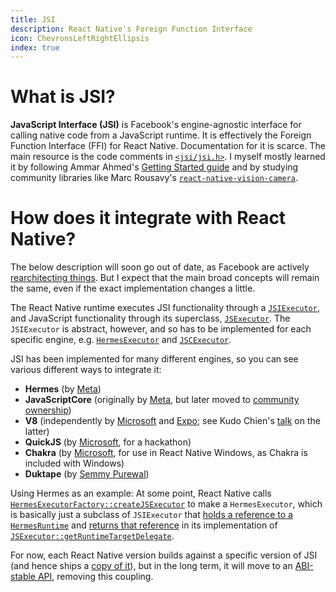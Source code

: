 ```yaml
---
title: JSI
description: React Native's Foreign Function Interface
icon: ChevronsLeftRightEllipsis
index: true
---
```


# What is JSI?

**JavaScript Interface (JSI)** is Facebook's engine-agnostic interface for calling native code from a JavaScript runtime. It is effectively the Foreign Function Interface (FFI) for React Native. Documentation for it is scarce. The main resource is the code comments in [`<jsi/jsi.h>`](https://github.com/facebook/hermes/blob/main/API/jsi/jsi/jsi.h). I myself mostly learned it by following Ammar Ahmed's [Getting Started guide](https://blog.notesnook.com/getting-started-react-native-jsi/) and by studying community libraries like Marc Rousavy's [`react-native-vision-camera`](https://github.com/mrousavy/react-native-vision-camera).

# How does it integrate with React Native?

<Callout type='warn'>

The below description will soon go out of date, as Facebook are actively [rearchitecting things](https://github.com/facebook/react-native/blob/4fb42c84d8b841523d7e9f10ddc0e01c4ecf68b5/packages/react-native/ReactCommon/cxxreact/JSExecutor.h#L52-L53). But I expect that the main broad concepts will remain the same, even if the exact implementation changes a little.

</Callout>

The React Native runtime executes JSI functionality through a [`JSIExecutor`](https://github.com/facebook/react-native/blob/4fb42c84d8b841523d7e9f10ddc0e01c4ecf68b5/packages/react-native/ReactCommon/jsiexecutor/jsireact/JSIExecutor.h#L70-L72), and JavaScript functionality through its superclass, [`JSExecutor`](https://github.com/facebook/react-native/blob/4fb42c84d8b841523d7e9f10ddc0e01c4ecf68b5/packages/react-native/ReactCommon/cxxreact/JSExecutor.h#L26). The `JSIExecutor` is abstract, however, and so has to be implemented for each specific engine, e.g. [`HermesExecutor`](https://github.com/facebook/react-native/blob/7f57018e252a140e0311dd74dbd1ac442753d28e/packages/react-native/ReactCommon/hermes/executor/HermesExecutorFactory.h#L47) and [`JSCExecutor`](https://github.com/facebook/react-native/blob/7e2f17ffe229e09288deba9061221835300ec153/packages/react-native/ReactAndroid/src/main/java/com/facebook/react/jscexecutor/JSCExecutor.kt#L20-L21).

<Callout type='info'>

JSI has been implemented for many different engines, so you can see various different ways to integrate it:

- **Hermes** (by [Meta](https://github.com/facebook/hermes/tree/main/API/jsi/jsi))
- **JavaScriptCore** (originally by [Meta](https://github.com/facebook/react-native/commit/8174d028116f00b6e89968d368b719ec8b7f6ff6), but later moved to [community ownership](https://github.com/react-native-community/javascriptcore))
- **V8** (independently by [Microsoft](https://github.com/microsoft/v8-jsi) and [Expo](https://github.com/Kudo/react-native-v8); see Kudo Chien's [talk](https://www.youtube.com/watch?v=6e0b2O6NRz4) on the latter)
- **QuickJS** (by [Microsoft](https://github.com/tudorms/QuickJSI), for a hackathon)
- **Chakra** (by [Microsoft](https://github.com/microsoft/react-native-windows/tree/261dda2ee168fd83c0c5960bfcd24777bdf5c2b8/vnext/Chakra), for use in React Native Windows, as Chakra is included with Windows)
- **Duktape** (by [Semmy Purewal](https://github.com/semmypurewal/duktape-jsi))

</Callout>

Using Hermes as an example: At some point, React Native calls [`HermesExecutorFactory::createJSExecutor`](https://github.com/facebook/react-native/blob/7f57018e252a140e0311dd74dbd1ac442753d28e/packages/react-native/ReactCommon/hermes/executor/HermesExecutorFactory.cpp#L195) to make a `HermesExecutor`, which is basically just a subclass of `JSIExecutor` that [holds a reference to a `HermesRuntime`](https://github.com/facebook/react-native/blob/7f57018e252a140e0311dd74dbd1ac442753d28e/packages/react-native/ReactCommon/hermes/executor/HermesExecutorFactory.h#L55) and [returns that reference](https://github.com/facebook/react-native/blob/09a7e0a0fc850b536eafba3ad3f516c3c43543d7/packages/react-native/ReactCommon/hermes/executor/HermesExecutorFactory.cpp#L262) in its implementation of [`JSExecutor::getRuntimeTargetDelegate`](https://github.com/facebook/react-native/blob/09a7e0a0fc850b536eafba3ad3f516c3c43543d7/packages/react-native/ReactCommon/cxxreact/JSExecutor.h#L152).

For now, each React Native version builds against a specific version of JSI (and hence ships a [copy of it](https://github.com/facebook/react-native/blob/main/packages/react-native/ReactCommon/jsi/jsi/jsi.h)), but in the long term, it will move to an [ABI-stable API](https://github.com/facebook/hermes/tree/static_h/API/hermes_abi), removing this coupling.
